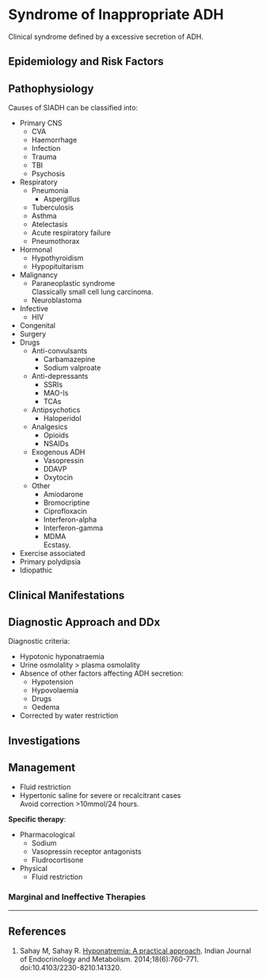 # Syndrome of Inappropriate ADH

Clinical syndrome defined by a excessive secretion of ADH.

## Epidemiology and Risk Factors

## Pathophysiology

Causes of SIADH can be classified into:

* Primary CNS
	* CVA
	* Haemorrhage
	* Infection
	* Trauma
	* TBI
	* Psychosis
* Respiratory
	* Pneumonia
		* Aspergillus
	* Tuberculosis
	* Asthma
	* Atelectasis
	* Acute respiratory failure
	* Pneumothorax
* Hormonal
	* Hypothyroidism
	* Hypopituitarism
* Malignancy
	* Paraneoplastic syndrome\
	Classically small cell lung carcinoma.
	* Neuroblastoma
* Infective
	* HIV
* Congenital
* Surgery
* Drugs
	* Anti-convulsants
		* Carbamazepine
		* Sodium valproate
	* Anti-depressants
		* SSRIs
		* MAO-Is
		* TCAs
	* Antipsychotics
		* Haloperidol
	* Analgesics
		* Opioids
		* NSAIDs
	* Exogenous ADH
		* Vasopressin
		* DDAVP
		* Oxytocin
	* Other
		* Amiodarone
		* Bromocriptine
		* Ciprofloxacin
		* Interferon-alpha
		* Interferon-gamma
		* MDMA\
		Ecstasy.
* Exercise associated
* Primary polydipsia
* Idiopathic


## Clinical Manifestations

## Diagnostic Approach and DDx

Diagnostic criteria:

* Hypotonic hyponatraemia
* Urine osmolality > plasma osmolality
* Absence of other factors affecting ADH secretion:
	* Hypotension
	* Hypovolaemia
	* Drugs
	* Oedema
* Corrected by water restriction


## Investigations

## Management

:::priority
* Fluid restriction
* Hypertonic saline for severe or recalcitrant cases\
Avoid correction >10mmol/24 hours.
:::

**Specific therapy**:

* Pharmacological
	* Sodium
	* Vasopressin receptor antagonists
	* Fludrocortisone
* Physical
	* Fluid restriction

### Marginal and Ineffective Therapies


---

## References

1. Sahay M, Sahay R. [Hyponatremia: A practical approach](https://www.ncbi.nlm.nih.gov/pmc/articles/PMC4192979/). Indian Journal of Endocrinology and Metabolism. 2014;18(6):760-771. doi:10.4103/2230-8210.141320.